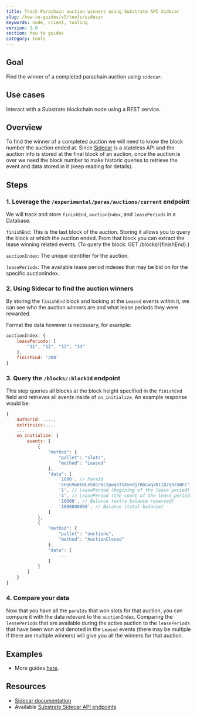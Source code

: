 ```yaml
---
title: Track Parachain auction winners using Substrate API Sidecar
slug: /how-to-guides/v3/tools/sidecar
keywords: node, client, tooling
version: 3.0 
section: how to guides
category: tools
---
```


## Goal

Find the winner of a completed parachain auction using `sidecar`. 

## Use cases

Interact with a Substrate blockchain node using a REST service.

## Overview

To find the winner of a completed auction we will need to know the block number the auction ended at. Since [Sidecar][sidecar-gh] is a stateless API and the auction info is stored at the final block of an auction, once the auction is over we need the block number to make historic queries to retrieve the event and data stored in it (keep reading for details).

## Steps

### 1. Leverage the `/experimental/paras/auctions/current` endpoint

We will track and store `finishEnd`, `auctionIndex`, and `leasePeriods` in a Database.

`finishEnd`: This is the last block of the auction. Storing it allows you to query the block at which the auction ended. From that block you can extract the lease winning related events. (To query the block: GET /blocks/{finishEnd}.)

`auctionIndex`: The unique identifier for the auction.

`leasePeriods`: The available lease period indexes that may be bid on for the specific auctionIndex.

### 2. Using Sidecar to find the auction winners

By storing the `finishEnd` block and looking at the `Leased` events within it, we can see who the auction winners are and what lease periods they were rewarded.

Format the data however is necessary, for example:

```js
auctionIndex: {
    leasePeriods: [
        "11", "12", "13", "14"
    ],
    finishEnd: '200'
}
```

### 3. Query the `/blocks/:blockId` endpoint

This step queries all blocks at the block height specified in the `finishEnd` field and retrieves all events inside of `on_initialize`. An example response would be:

```js
{
    authorId: ....,
    extrinsics:....
    ...
    on_initialize: {
        events: [
            {
                "method": {
                    "pallet": "slots",
                    "method": "Leased"
                },
                "data": [
                    '1000', // ParaId
                    '5HpG9w8EBLe5XCrbczpwq5TSXvedjrBGCwqxK1iQ7qUsSWFc', // AccountId
                    '1', // LeasePeriod (begining of the lease period)
                    '4', // LeasePeriod (the count of the lease period)
                    '10000', // Balance (extra balance reserved)
                    '1000000000', // Balance (total balance) 
                ]
            },
            {
                "method": {
                    "pallet": "auctions",
                    "method": "AuctionClosed"
                },
                "data": [
                    ...
                ]
            }
        ]
    }
}
```

### 4. Compare your data

Now that you have all the `paraIds` that won slots for that auction, you can compare it with the data relevant to the `auctionIndex`.
Comparing the `leasePeriods` that are available during the active auction to the `leasePeriods` that have been won and denoted in the 
`Leased` events (there may be multiple if there are multiple winners) will give you all the winners for that auction.


## Examples

- More guides [here](https://github.com/paritytech/substrate-api-sidecar/tree/master/guides).

## Resources

- [Sidecar documentation][sidecar-gh]
- Available [Substrate Sidecar API endpoints](https://paritytech.github.io/substrate-api-sidecar/dist/)


[sidecar-gh]: https://github.com/paritytech/substrate-api-sidecar